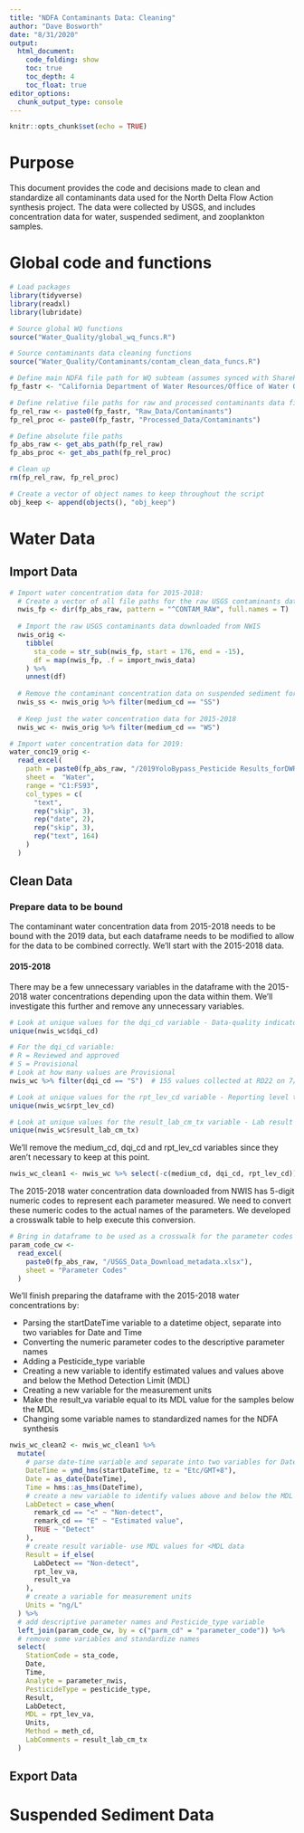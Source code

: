 ```yaml
---
title: "NDFA Contaminants Data: Cleaning"
author: "Dave Bosworth"
date: "8/31/2020"
output: 
  html_document: 
    code_folding: show
    toc: true
    toc_depth: 4
    toc_float: true
editor_options: 
  chunk_output_type: console
---
```


```r
knitr::opts_chunk$set(echo = TRUE)
```

# Purpose

This document provides the code and decisions made to clean and standardize all contaminants data used for the North Delta Flow Action synthesis project. The data were collected by USGS, and includes concentration data for water, suspended sediment, and zooplankton samples.

# Global code and functions

```r
# Load packages
library(tidyverse)
library(readxl)
library(lubridate)
```

```r
# Source global WQ functions
source("Water_Quality/global_wq_funcs.R")

# Source contaminants data cleaning functions
source("Water_Quality/Contaminants/contam_clean_data_funcs.R")
```

```r
# Define main NDFA file path for WQ subteam (assumes synced with SharePoint)
fp_fastr <- "California Department of Water Resources/Office of Water Quality and Estuarine Ecology - North Delta Flow Action/WQ_Subteam/"

# Define relative file paths for raw and processed contaminants data files
fp_rel_raw <- paste0(fp_fastr, "Raw_Data/Contaminants")
fp_rel_proc <- paste0(fp_fastr, "Processed_Data/Contaminants")

# Define absolute file paths
fp_abs_raw <- get_abs_path(fp_rel_raw)
fp_abs_proc <- get_abs_path(fp_rel_proc)

# Clean up
rm(fp_rel_raw, fp_rel_proc)

# Create a vector of object names to keep throughout the script
obj_keep <- append(objects(), "obj_keep")
```

# Water Data

## Import Data

```r
# Import water concentration data for 2015-2018:
  # Create a vector of all file paths for the raw USGS contaminants data downloaded from NWIS
  nwis_fp <- dir(fp_abs_raw, pattern = "^CONTAM_RAW", full.names = T)
  
  # Import the raw USGS contaminants data downloaded from NWIS
  nwis_orig <-
    tibble(
      sta_code = str_sub(nwis_fp, start = 176, end = -15),
      df = map(nwis_fp, .f = import_nwis_data)
    ) %>% 
    unnest(df)
  
  # Remove the contaminant concentration data on suspended sediment for 2015-2018 from nwis_orig and save it to work on later
  nwis_ss <- nwis_orig %>% filter(medium_cd == "SS")
  
  # Keep just the water concentration data for 2015-2018
  nwis_wc <- nwis_orig %>% filter(medium_cd == "WS")

# Import water concentration data for 2019:
water_conc19_orig <- 
  read_excel(
    path = paste0(fp_abs_raw, "/2019YoloBypass_Pesticide Results_forDWR.xlsx"),
    sheet =  "Water",
    range = "C1:FS93",
    col_types = c(
      "text",
      rep("skip", 3),
      rep("date", 2),
      rep("skip", 3),
      rep("text", 164)
    )
  )
```

## Clean Data

### Prepare data to be bound

The contaminant water concentration data from 2015-2018 needs to be bound with the 2019 data, but each dataframe needs to be modified to allow for the data to be combined correctly. We'll start with the 2015-2018 data.

#### 2015-2018

There may be a few unnecessary variables in the dataframe with the 2015-2018 water concentrations depending upon the data within them. We'll investigate this further and remove any unnecessary variables.

```r
# Look at unique values for the dqi_cd variable - Data-quality indicator code
unique(nwis_wc$dqi_cd)

# For the dqi_cd variable:
# R = Reviewed and approved
# S = Provisional
# Look at how many values are Provisional
nwis_wc %>% filter(dqi_cd == "S")  # 155 values collected at RD22 on 7/28/2016

# Look at unique values for the rpt_lev_cd variable - Reporting level type
unique(nwis_wc$rpt_lev_cd)

# Look at unique values for the result_lab_cm_tx variable - Lab result comment
unique(nwis_wc$result_lab_cm_tx)
```

We'll remove the medium_cd, dqi_cd and rpt_lev_cd variables since they aren't necessary to keep at this point.

```r
nwis_wc_clean1 <- nwis_wc %>% select(-c(medium_cd, dqi_cd, rpt_lev_cd))
```

The 2015-2018 water concentration data downloaded from NWIS has 5-digit numeric codes to represent each parameter measured. We need to convert these numeric codes to the actual names of the parameters. We developed a crosswalk table to help execute this conversion.

```r
# Bring in dataframe to be used as a crosswalk for the parameter codes
param_code_cw <- 
  read_excel(
    paste0(fp_abs_raw, "/USGS_Data_Download_metadata.xlsx"), 
    sheet = "Parameter Codes"
  )
```

We'll finish preparing the dataframe with the 2015-2018 water concentrations by:

* Parsing the startDateTime variable to a datetime object, separate into two variables for Date and Time
* Converting the numeric parameter codes to the descriptive parameter names
* Adding a Pesticide_type variable
* Creating a new variable to identify estimated values and values above and below the Method Detection Limit (MDL)
* Creating a new variable for the measurement units
* Make the result_va variable equal to its MDL value for the samples below the MDL
* Changing some variable names to standardized names for the NDFA synthesis

```r
nwis_wc_clean2 <- nwis_wc_clean1 %>% 
  mutate(
    # parse date-time variable and separate into two variables for Date and Time
    DateTime = ymd_hms(startDateTime, tz = "Etc/GMT+8"),
    Date = as_date(DateTime),
    Time = hms::as_hms(DateTime),
    # create a new variable to identify values above and below the MDL and estimated values
    LabDetect = case_when(
      remark_cd == "<" ~ "Non-detect",
      remark_cd == "E" ~ "Estimated value",
      TRUE ~ "Detect"
    ),
    # create result variable- use MDL values for <MDL data
    Result = if_else(
      LabDetect == "Non-detect",
      rpt_lev_va,
      result_va
    ),
    # create a variable for measurement units
    Units = "ng/L"
  ) %>% 
  # add descriptive parameter names and Pesticide_type variable
  left_join(param_code_cw, by = c("parm_cd" = "parameter_code")) %>% 
  # remove some variables and standardize names
  select(
    StationCode = sta_code,
    Date,
    Time,
    Analyte = parameter_nwis,
    PesticideType = pesticide_type,
    Result,
    LabDetect,
    MDL = rpt_lev_va,
    Units,
    Method = meth_cd,
    LabComments = result_lab_cm_tx
  )
```

## Export Data


# Suspended Sediment Data


